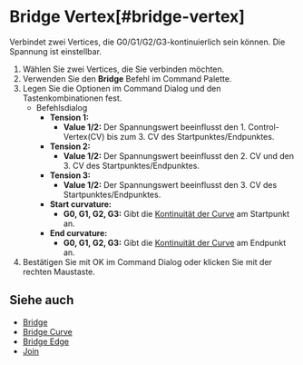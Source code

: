 
# Bridge Vertex[#bridge-vertex]

<Reference shortcut="" command="Bridge Vertex" button="" />

Verbindet zwei Vertices, die G0/G1/G2/G3-kontinuierlich sein können. Die Spannung ist einstellbar.

1. Wählen Sie zwei Vertices, die Sie verbinden möchten.
2. Verwenden Sie den **Bridge** Befehl im Command Palette.
3. Legen Sie die Optionen im Command Dialog und den Tastenkombinationen fest.
     - <Kst>Befehlsdialog</Kst>
          - **Tension 1:**
               - **Value 1/2:** Der Spannungswert beeinflusst den 1. Control-Vertex(CV) bis zum 3. CV des Startpunktes/Endpunktes.
          - **Tension 2:**
               - **Value 1/2:** Der Spannungswert beeinflusst den 2. CV und den 3. CV des Startpunktes/Endpunktes.
          - **Tension 3:**
               - **Value 1/2:** Der Spannungswert beeinflusst den 3. CV des Startpunktes/Endpunktes.
          - **Start curvature:**
               - **G0, G1, G2, G3:** Gibt die [Kontinuität der Curve](../cad-essentials/continuity-curve-and-surface) am Startpunkt an.
          -  **End curvature:**
               - **G0, G1, G2, G3:** Gibt die [Kontinuität der Curve](../cad-essentials/continuity-curve-and-surface) am Endpunkt an.
4. Bestätigen Sie mit OK im Command Dialog oder klicken Sie mit der rechten Maustaste.

<VideoPlayer fileName="bridge-vertex"/>

## Siehe auch
- [Bridge](./bridge)
- [Bridge Curve](./bridge-curve)
- [Bridge Edge](./bridge-edge)
- [Join](./join)